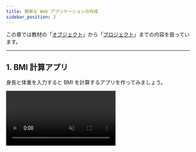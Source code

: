```yaml
---
title: 簡単な Web アプリケーションの作成
sidebar_position: 2
---
```



この章では教材の「[オブジェクト](/docs/trial-session/object/)」から「[プロジェクト](/docs/trial-session/project/)」までの内容を扱っています。

---

## 1. BMI 計算アプリ

身長と体重を入力すると BMI を計算するアプリを作ってみましょう。

<video src={bmiVideo} controls muted autoPlay loop />

### 解答例

<Answer>

```html title="index.html"
<h1>BMI 計算アプリ</h1>
<p><input id="height" /> cm</p>
<p><input id="weight" /> kg</p>
<button id="calc-button">BMI を計算する</button>
<p>BMI は……</p>
<p id="answer">？？</p>
<p>です！</p>
```

```javascript title="script.js"
const height = document.getElementById("height");
const weight = document.getElementById("weight");

const calcButton = document.getElementById("calc-button");

const answer = document.getElementById("answer");

calcButton.onclick = () => {
  answer.textContent = weight.value / (height.value / 100) ** 2;
};
```

<ViewSource url={import.meta.url} path="_samples/bmi" />

</Answer>

---

## 2. 電卓アプリ

入力した 2 つの値の四則演算ができる、簡易的な計算アプリを作ってみましょう。

### ルール

- 2 つの数値と、演算子 `+`、`-`、`*`、`/` のうちいずれか 1 つを選択できます
- `計算` ボタンをクリックすると、計算結果が表示されます

<video src={calculatorVideo} controls muted autoPlay loop />

### STEP 1

まずは、数値の入力欄を作り、入力された値を取得してみましょう。

- 入力欄は `input` タグで作成できます。`type` 属性に `number` を指定することで、入力を数値のみに限定することができます。

  ```html title="index.html"
  <input id="number1" type="number" />
  ```

- 入力された数値は、`document.getElementById` 関数が返すオブジェクトの `value` プロパティに格納されています。
- ただし、文字列として格納されているので、四則演算を行うには数値に変換する必要があります。
  文字列を数値に変換するには、`Number()` を使います。

  ```javascript
  const number = Number("1"); // 1
  ```

- 2 つの入力欄とボタンを配置し、ボタンを押すと入力された 2 つの数の和が表示されるようにしてみましょう。

  ```html title="index.html"
  <input id="number1" type="number" />
  <input id="number2" type="number" />
  <button id="calculate-button" type="button">計算</button>
  <div id="result"></div>
  ```

  ```javascript title="script.js"
  const calculateButton = document.getElementById("calculate-button");
  const number1 = document.getElementById("number1");
  const number2 = document.getElementById("number2");
  const result = document.getElementById("result");

  function calculate() {
    const inputNumber1 = Number(number1.value);
    const inputNumber2 = Number(number2.value);
    result.textContent = inputNumber1 + inputNumber2;
  }
  calculateButton.onclick = calculate;
  ```

### STEP 2

次に、演算子を選択できるプルダウンメニューを作りましょう。

- プルダウンメニューは、`select` タグと `option` タグを使って実現できます。
  1 つ 1 つの選択肢を `option` タグで作成し、全体を `select` タグで囲みます。

  ```html title="index.html"
  <select id="fruit-select">
    <option value="strawberry">イチゴ</option>
    <option value="apple">リンゴ</option>
    <option value="banana">バナナ</option>
  </select>
  ```

- `select` 要素を `document.getElementById` 関数で取得します。
  返されたオブジェクトの `value` プロパティには、プルダウンメニューで選択されている選択肢の `value` 属性に指定されている文字列が格納されています。

  ```javascript title="script.js"
  const fruitSelect = document.getElementById("fruit-select");

  // "strawberry", "apple", "banana" のいずれか
  document.write(fruitSelect.value);
  ```

- 演算子 `+`、`-`、`*`、`/` の中から 1 つ選択できるプルダウンメニューを作り、選ばれた演算子に応じた計算結果が表示されるようにしましょう。
- 余裕がある人は、0 で割ろうとした時に計算結果の代わりにエラーメッセージが表示されるようにしてみましょう。

### 解答例

<Answer>

```html title="index.html"
<input id="number1" type="number" />
<select id="operator">
  <option value="+">+</option>
  <option value="-">-</option>
  <option value="*">*</option>
  <option value="/">/</option>
</select>
<input id="number2" type="number" />
<button id="calculate-button" type="button">計算</button>
<div id="result"></div>
```

```javascript title="script.js"
const calculateButton = document.getElementById("calculate-button");
const number1 = document.getElementById("number1");
const number2 = document.getElementById("number2");
const operator = document.getElementById("operator");
const result = document.getElementById("result");

function calculate() {
  const inputNumber1 = Number(number1.value);
  const inputNumber2 = Number(number2.value);
  if (operator.value === "/" && inputNumber2 === 0) {
    result.textContent = "0 で割ることはできません。";
    result.style.color = "red";
  } else {
    if (operator.value === "+")
      result.textContent = inputNumber1 + inputNumber2;
    if (operator.value === "-")
      result.textContent = inputNumber1 - inputNumber2;
    if (operator.value === "*")
      result.textContent = inputNumber1 * inputNumber2;
    if (operator.value === "/")
      result.textContent = inputNumber1 / inputNumber2;
    result.style.color = "black";
  }
}
calculateButton.onclick = calculate;
```

<ViewSource url={import.meta.url} path="_samples/calculator" />

</Answer>

---

## 3. 成績改竄

田中君の成績を格納したオブジェクトがあります。

```javascript
let tanaka = {
  name: "田中",
  scores: {
    math: 80,
    science: 90,
  },
};
```

しかしながら田中君は、親に数学、理科の成績を高く見せたいと考えました。
下を満たすプログラムを作成して下さい。

- HTML を読み込むと、`成績:数学...80点、理科...90点` と表示される
- ボタンを押すと、`成績:数学...100点、理科...100点` と表示される
- ただし、JavaScript は `tanaka` オブジェクトのみを参照する。
  新しい成績格納オブジェクトを作ってはならない。

すなわち、

```javascript
HTML要素.textContent =
  "成績:数学..." +
  tanaka.scores.math +
  "点、理科..." +
  tanaka.scores.science +
  "点";
```

というコードを含めることを条件とします。

<video src={objectEventVideo} controls muted autoPlay loop />

### 解答例

<Answer>

```html title="index.html"
<div id="academic-performance">成績:数学...80点、理科...90点</div>
<button id="button" type="button">クリック</button>
```

```javascript title="script.js"
let tanaka = {
  name: "田中",
  scores: {
    math: 80,
    science: 90,
  },
};

function falsifyTanakaData() {
  tanaka.scores.math = 100;
  tanaka.scores.science = 100;
  const academicPerformance = document.getElementById("academic-performance");
  academicPerformance.textContent =
    "成績:数学..." +
    tanaka.scores.math +
    "点、理科..." +
    tanaka.scores.science +
    "点";
}

const trickbutton = document.getElementById("button");
trickbutton.onclick = falsifyTanakaData;
```

<ViewSource url={import.meta.url} path="_samples/object-event" />

</Answer>

---

## 4. 正方形の描画

枠内でクリックしたら正方形を描画するツールを作成してみましょう。

<video src={drawingVideo} controls muted autoPlay loop />

### ヒント

`canvas` 要素を用いることによって、ブラウザ上に図形や絵を描画することができます。
`canvas` 要素を `getElementById` 関数で呼び出し、`getContext` 関数を用いることによって図形の描画を行うことができます。

```html
<canvas id="canvas">描画用キャンバス</canvas>
```

```javascript
const canvas = document.getElementById("canvas");
const ctx = canvas.getContext("2d");
ctx.fillStyle = "green";
ctx.fillRect(10, 10, 100, 100);
```

<ViewSource url={import.meta.url} path="_samples/drawing/canvas-demo" />

また、DOM の onclick プロパティに格納された関数は、引数として [`MouseEvent` オブジェクト](https://developer.mozilla.org/ja/docs/Web/API/MouseEvent) を受け取ります。
また、 [`MouseEvent#target` プロパティ](https://developer.mozilla.org/ja/docs/Web/API/Event/target)にアクセスすることで、ユーザーがクリックしたオブジェクトの情報などを取得することができます。

```html
<button id="button">押してください</button>
<div id="tag-name-display"></div>
<div id="display-x"></div>
<div id="display-y"></div>
```

```javascript
const button = document.getElementById("button");
const tagNameDisplay = document.getElementById("tag-name-display");
const displayX = document.getElementById("display-x");
const displayY = document.getElementById("display-y");

function displayNameAndLocation(e) {
  // e は event の略
  tagNameDisplay.textContent = e.target.tagName;
  displayX.textContent = e.pageX;
  displayY.textContent = e.pageY;
}

button.onclick = displayNameAndLocation;
```

<ViewSource url={import.meta.url} path="_samples/drawing/event-demo" />

### 解答例

<Answer>

```html title="index.html"
<canvas id="canvas" style="border: solid" width="360px" height="360px"
  >描画用キャンバス</canvas
>
<div>
  <button id="small-button">小</button>
</div>
<div>
  <button id="big-button">大</button>
</div>
```

```javascript title="script.js"
const canvas = document.getElementById("canvas");
const smallButton = document.getElementById("small-button");
const bigButton = document.getElementById("big-button");

const context = canvas.getContext("2d");
let isBig = false;

canvas.onclick = drawRect;

function drawRect(e) {
  const top = canvas.getBoundingClientRect().top;
  const left = canvas.getBoundingClientRect().left;
  context.fillStyle = "green";
  if (isBig) {
    context.fillRect(e.pageX - left - 10, e.pageY - top - 10, 20, 20);
  } else {
    context.fillRect(e.pageX - left - 5, e.pageY - top - 5, 10, 10);
  }
}

function swapSize() {
  isBig = !isBig;
}

smallButton.onclick = swapSize;

bigButton.onclick = swapSize;
```

<ViewSource url={import.meta.url} path="_samples/drawing/answer" />

</Answer>
